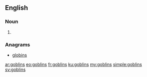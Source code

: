 ==English==

===Noun===
{{head|en}}

# {{plural of|goblin}}

===Anagrams===
* [[globins#English|globins]]

[[ar:goblins]]
[[eo:goblins]]
[[fr:goblins]]
[[ku:goblins]]
[[my:goblins]]
[[simple:goblins]]
[[sv:goblins]]